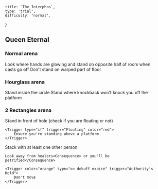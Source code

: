     title: `The Interphos`,
    type: 'trial',
    difficulty: 'normal',
}

## Queen Eternal

### Normal arena

<Trigger color="orange" type="during cast" trigger="Legitimate Force">
    Look where hands are glowing and stand on opposite half of room when casts go off
</Trigger>

<Trigger color="red" type="during" trigger="Green floor">
    Don't stand on warped part of floor
</Trigger>

### Hourglass arena

<Trigger type="on spawn" trigger="Circle of drones">
    Stand inside the circle
</Trigger>

<Trigger color="orange" type="on cast" trigger="Downburst/Powerful Gust">
    Stand where knockback won't knock you off the platform
</Trigger>

### 2 Rectangles arena

<Trigger color="orange" type="on cast" trigger="Castellation">
    Stand in front of hole (check if you are floating or not)

    <Trigger type="if" trigger="Floating" color="red">
        Ensure you're standing above a platform
    </Trigger>
</Trigger>

<Trigger type="on cast" trigger="Absolute Authority">
    Stack with at least one other person

    Look away from healers<Consequence> or you'll be petrified</Consequence>

    <Trigger color="orange" type="on debuff expire" trigger="Authority's Hold">
        Don't move
    </Trigger>
</Trigger>
